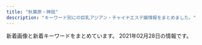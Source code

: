 ```yaml
---
title: "秋葉原・神田"
description: "キーワード別にの巨乳アジアン・チャイナエステ嬢情報をまとめました。"
---
```


新着画像と新着キーワードをまとめています。
2021年02月28日の情報です。

<DmmAffiliateIns />
<KeywordTable
  shops={
    [
    {
        "keywords": {
            "89": 4,
            "87": 8,
            "86": 4,
            "E": 2,
            "D": 18,
            "85": 6
        },
        "name": "\u30e9\u30d6\u30ac\u30fc\u30c7\u30f3",
        "img_links": [
            "http://www.lovegarden-s.info/photo/home/1071580955755.jpg",
            "http://www.lovegarden-s.info/img/link.png",
            "http://www.lovegarden-s.info/photo/home/7251576458086.jpg",
            "http://www.lovegarden-s.info/img/pic_info.png",
            "http://www.lovegarden-s.info/photo/201504/1430403080602083079.jpg",
            "http://www.lovegarden-s.info/img/top.png",
            "http://www.lovegarden-s.info/photo/202002/15809557251246469135.jpg",
            "http://www.lovegarden-s.info/photo/home/4831576458331.jpg",
            "http://www.lovegarden-s.info/img/info.png",
            "http://www.lovegarden-s.info/photo/home/9871580969716.jpg",
            "http://www.lovegarden-s.info/photo/home/8951576457983.jpg",
            "http://www.lovegarden-s.info/img/return.png",
            "http://www.lovegarden-s.info/photo/201912/15762826581589257136.jpeg",
            "http://www.lovegarden-s.info/photo/201912/15762841361405259657.png",
            "http://www.lovegarden-s.info/photo/201912/15764583101976861511.jpg",
            "http://www.lovegarden-s.info/img/img1.png",
            "http://www.lovegarden-s.info/photo/201602/1455104915985663806.jpg",
            "http://www.lovegarden-s.info/img/img2.png",
            "http://www.lovegarden-s.info/photo/202009/15998962431272351164.jpeg",
            "http://www.lovegarden-s.info/img/staff.png",
            "http://www.lovegarden-s.info/photo/202002/1580969705245014003.jpeg",
            "http://www.lovegarden-s.info/photo/home/9601430403087.jpg",
            "http://www.lovegarden-s.info/photo/home/4781579678186.jpg",
            "http://www.lovegarden-s.info/photo/201811/15420361921270089007.jpg",
            "http://www.lovegarden-s.info/photo/home/8901454735680.jpg",
            "http://www.lovegarden-s.info/img/re2.png",
            "http://www.lovegarden-s.info/photo/home/4231542036212.jpg",
            "http://www.lovegarden-s.info/photo/202001/15796781601253232552.jpg",
            "http://www.lovegarden-s.info/photo/201602/14547356612012610027.jpg",
            "http://www.lovegarden-s.info/photo/home/8341599896251.jpg",
            "http://www.lovegarden-s.info/photo/home/8651455104921.jpg"
        ],
        "url": "http://www.lovegarden-s.info/",
        "station": "JR\u79cb\u8449\u539f\u99c5\u662d\u548c\u901a\u308a\u53e3"
    },
    {
        "name": "\u697d\u5712",
        "img_links": [
            "http://rakuen.weblog.tc/s1.png",
            "http://rakuen.weblog.tc/sys1.jpg",
            "http://rakuen.weblog.tc/2/uploadimg/1607661251.jpg",
            "http://rakuen.weblog.tc/news.jpg",
            "http://rakuen.weblog.tc/2/uploadimg/1587527299.jpg",
            "http://rakuen.weblog.tc/staff_t.jpg",
            "http://rakuen.weblog.tc/2/uploadimg/1610606335.jpg",
            "http://rakuen.weblog.tc/2/uploadimg/1587527512.jpg",
            "http://rakuen.weblog.tc/int1.png",
            "http://rakuen.weblog.tc/2/uploadimg/1597806778.jpg",
            "http://rakuen.weblog.tc/2/uploadimg/1604372331.jpg",
            "http://rakuen.weblog.tc/head.jpg",
            "http://rakuen.weblog.tc/2/uploadimg/1591787978.jpg",
            "http://rakuen.weblog.tc/sys2.jpg",
            "http://rakuen.weblog.tc/2/uploadimg/1608816747.jpg",
            "http://rakuen.weblog.tc/2/uploadimg/1610606104.jpg"
        ],
        "station": "JR\u79cb\u8449\u539f\u99c5\u662d\u548c\u901a\u308a\u53e3",
        "keywords": {
            "90": 1,
            "87": 1,
            "E": 3,
            "D": 3,
            "85": 2,
            "86": 3
        },
        "url": "http://rakuen.weblog.tc/"
    },
    {
        "station": "JR\u6d45\u8349\u6a4b\u99c5\u6771\u53e3",
        "keywords": {
            "84": 1
        },
        "img_links": [
            "http://www.asakusabashi-est.xyz/images/index-aridel_02.jpg",
            "http://www.asakusabashi-est.xyz/images/staff/2/moro/moro.jpg",
            "http://www.asakusabashi-est.xyz/images/index-aridel_18.jpg",
            "http://www.asakusabashi-est.xyz/images/sys/lanmu-zi-s7.png",
            "http://www.asakusabashi-est.xyz/images/idnex-down/index-down-if_07.jpg",
            "http://www.asakusabashi-est.xyz/images/index-aridel_10.jpg",
            "http://www.asakusabashi-est.xyz/images/top/t3.jpg",
            "http://www.asakusabashi-est.xyz/images/idnex-down/index-down-if_05.jpg",
            "http://www.asakusabashi-est.xyz/images/nav/lanmu-t-st.jpg",
            "http://www.asakusabashi-est.xyz/images/shop/zi.png",
            "http://www.asakusabashi-est.xyz/images/staff/4/3.jpg",
            "http://www.asakusabashi-est.xyz/images/nav/lanmu-t-job.jpg",
            "http://www.asakusabashi-est.xyz/images/index-aridel_07.jpg",
            "http://www.asakusabashi-est.xyz/images/shop/zi4.png",
            "http://www.asakusabashi-est.xyz/images/nav/lanmu-t-sys.jpg",
            "http://www.asakusabashi-est.xyz/images/index-aridel_20.jpg",
            "http://www.asakusabashi-est.xyz/images/staff/6.jpg",
            "http://www.asakusabashi-est.xyz/images/top/t3.png",
            "http://www.asakusabashi-est.xyz/images/idnex-down/index-down-if_12.jpg",
            "http://www.asakusabashi-est.xyz/images/shop/zi3.png",
            "http://www.asakusabashi-est.xyz/images/top/t2.jpg",
            "http://www.asakusabashi-est.xyz/images/staff/4/2.jpg",
            "http://www.asakusabashi-est.xyz/images/staff/4/4.jpg",
            "http://www.asakusabashi-est.xyz/images/idnex-down/index-down-if_03.jpg",
            "http://www.asakusabashi-est.xyz/images/index-aridel_24.jpg",
            "http://www.asakusabashi-est.xyz/images/staff/akira.jpg",
            "http://www.asakusabashi-est.xyz/images/shop/zi2.png"
        ],
        "url": "http://www.asakusabashi-est.xyz/",
        "name": "Oualia\u30fb\u30af\u30aa\u30ea\u30a2"
    },
    {
        "keywords": {
            "86": 11
        },
        "name": "\u7652\u3057\u306e\u68ee",
        "img_links": [
            "http://massage-esthe.xyz/img/sta3.jpg",
            "http://massage-esthe.xyz/img/r4.jpg",
            "http://massage-esthe.xyz/img/sta1.jpg",
            "http://massage-esthe.xyz/img/st2.jpg",
            "http://massage-esthe.xyz/img/fla.jpg",
            "http://massage-esthe.xyz/img/r2.jpg",
            "http://massage-esthe.xyz/img/r1.jpg",
            "http://massage-esthe.xyz/img/st3.jpg",
            "http://massage-esthe.xyz/img/eve.jpg",
            "http://massage-esthe.xyz/img/top.jpg",
            "http://massage-esthe.xyz/img/st1.jpg",
            "http://massage-esthe.xyz/img/sta4.jpg",
            "http://massage-esthe.xyz/img/st5.jpg",
            "http://massage-esthe.xyz/img/sta5.jpg",
            "http://massage-esthe.xyz/img/nosta.jpg",
            "http://massage-esthe.xyz/img/sta2.jpg",
            "http://massage-esthe.xyz/img/st4.jpg",
            "http://massage-esthe.xyz/img/no.png"
        ],
        "station": "JR\u795e\u7530\u99c5\u897f\u53e3",
        "url": "http://massage-esthe.xyz/"
    },
    {
        "url": "http://refresh-salon.tokyo/",
        "station": "JR\u795e\u7530\u99c5\u897f\u53e3",
        "name": "\u3082\u307f\u697d",
        "keywords": {
            "D": 20,
            "G": 2,
            "E": 2,
            "C": 35
        },
        "img_links": [
            "http://refresh-salon.tokyo/images/st/st_momo.jpg",
            "http://refresh-salon.tokyo/images/st/st_junko.jpg",
            "http://refresh-salon.tokyo/images/st/st_risa.jpg",
            "http://refresh-salon.tokyo/images/st/st_mei.jpg",
            "http://refresh-salon.tokyo/images/st/st_miko.jpg",
            "http://refresh-salon.tokyo/images/st/st_rin.jpg",
            "http://refresh-salon.tokyo/images/st/st_mariko.jpg",
            "http://refresh-salon.tokyo/images/st/st_nana.jpg",
            "http://refresh-salon.tokyo/images/st/st_aiko.jpg",
            "http://refresh-salon.tokyo/images/st/st_anna.jpg",
            "http://refresh-salon.tokyo/images/st/st_saya.jpg",
            "http://refresh-salon.tokyo/images/st/st_koko.jpg",
            "http://refresh-salon.tokyo/images/img/wanted.jpg",
            "http://refresh-salon.tokyo/images/topimage/main2.jpg"
        ]
    },
    {
        "name": "\u30cf\u30d4\u30cd\u30b9",
        "station": "JR\u795e\u7530\u99c5\u5317\u53e3",
        "img_links": [
            "http://loman.ies.fun/photos/sites/33/2020/03/2020032611581578.jpg",
            "http://loman.ies.fun/photos/sites/33/2020/03/202003261138067.jpg",
            "http://loman.ies.fun/photos/sites/33/2020/08/2020081913260795.jpg",
            "http://loman.ies.fun/images/top.png",
            "http://loman.ies.fun/photos/sites/33/2020/03/2020032611565587.jpg",
            "http://loman.ies.fun/images/mobile.jpg",
            "http://loman.ies.fun/photos/sites/33/2020/03/2020032611562755.jpg",
            "http://loman.ies.fun/images/s_staff.png",
            "http://loman.ies.fun/photos/sites/33/2020/03/2020032611153250.jpg",
            "http://loman.ies.fun/photos/sites/33/2020/03/2020032612000446.jpg",
            "http://loman.ies.fun/photos/sites/33/2020/03/2020032611565659.jpg",
            "http://loman.ies.fun/photos/sites/33/2020/03/2020032611553428.jpg",
            "http://loman.ies.fun/photos/sites/33/2020/03/202003261200240.jpg",
            "http://loman.ies.fun/images/room2.jpg",
            "http://loman.ies.fun/photos/sites/33/2020/03/2020032611555543.jpg",
            "http://loman.ies.fun/images/girl-z2.jpg",
            "http://loman.ies.fun/photos/sites/33/2020/03/202003261151446.jpg",
            "http://loman.ies.fun/photos/sites/33/2020/03/2020032611445885.jpg",
            "http://loman.ies.fun/photos/sites/33/2020/03/2020032611445837.jpg",
            "http://loman.ies.fun/images/girl-z1.jpg",
            "http://loman.ies.fun/photos/sites/33/2020/03/2020032611522152.jpg",
            "http://loman.ies.fun/photos/sites/33/2020/03/202003261158439.jpg",
            "http://loman.ies.fun/photos/sites/33/2020/03/2020032611511046.jpg",
            "http://loman.ies.fun/images/room3.jpg",
            "http://loman.ies.fun/photos/sites/33/2020/03/2020032611443518.jpg",
            "http://loman.ies.fun/images/s_news.png",
            "http://loman.ies.fun/photos/sites/33/2020/03/2020032611584396.jpg",
            "http://loman.ies.fun/images/s_pick.png",
            "http://loman.ies.fun/photos/sites/33/2020/03/2020032611565613.jpg",
            "http://loman.ies.fun/photos/sites/33/2020/03/2020032611581687.jpg",
            "http://loman.ies.fun/images/room1.jpg",
            "http://loman.ies.fun/images/room4.jpg"
        ],
        "keywords": {
            "88": 1,
            "C": 33,
            "86": 8,
            "D": 11,
            "89": 1,
            "85": 5,
            "87": 4,
            "83": 2,
            "E": 4
        },
        "url": "http://loman.ies.fun/"
    },
    {
        "url": "http://xn--vckg5a9gugx77p8s4b.biz/",
        "keywords": {
            "D": 2,
            "E": 3,
            "86": 5
        },
        "name": "\u82b1\u6c34\u6728",
        "img_links": [
            "http://xn--vckg5a9gugx77p8s4b.biz/images/ret1.jpg",
            "http://xn--vckg5a9gugx77p8s4b.biz/images/fla.jpg",
            "http://xn--vckg5a9gugx77p8s4b.biz/images/m10.jpg",
            "http://xn--vckg5a9gugx77p8s4b.biz/images/ret.jpg",
            "http://xn--vckg5a9gugx77p8s4b.biz/images/t2.jpg",
            "http://xn--vckg5a9gugx77p8s4b.biz/images/no.png",
            "http://xn--vckg5a9gugx77p8s4b.biz/images/lab.jpg",
            "http://xn--vckg5a9gugx77p8s4b.biz/images/cg05.jpg",
            "http://xn--vckg5a9gugx77p8s4b.biz/images/cg051.jpg",
            "http://xn--vckg5a9gugx77p8s4b.biz/images/t5.jpg",
            "http://xn--vckg5a9gugx77p8s4b.biz/images/rot.jpg",
            "http://xn--vckg5a9gugx77p8s4b.biz/images/cg03.jpg",
            "http://xn--vckg5a9gugx77p8s4b.biz/images/cg01.jpg",
            "http://xn--vckg5a9gugx77p8s4b.biz/images/act.jpg",
            "http://xn--vckg5a9gugx77p8s4b.biz/images/ltb.jpg",
            "http://xn--vckg5a9gugx77p8s4b.biz/images/m60.jpg",
            "http://xn--vckg5a9gugx77p8s4b.biz/images/cg02.jpg",
            "http://xn--vckg5a9gugx77p8s4b.biz/images/m30.jpg",
            "http://xn--vckg5a9gugx77p8s4b.biz/images/t3.jpg",
            "http://xn--vckg5a9gugx77p8s4b.biz/images/t4.jpg",
            "http://xn--vckg5a9gugx77p8s4b.biz/images/m20.jpg",
            "http://xn--vckg5a9gugx77p8s4b.biz/images/m50.jpg",
            "http://xn--vckg5a9gugx77p8s4b.biz/images/line.png",
            "http://xn--vckg5a9gugx77p8s4b.biz/images/m40.jpg",
            "http://xn--vckg5a9gugx77p8s4b.biz/images/t1.jpg",
            "http://xn--vckg5a9gugx77p8s4b.biz/images/top.jpg",
            "http://xn--vckg5a9gugx77p8s4b.biz/images/cg06.jpg"
        ],
        "station": "JR\u79cb\u8449\u539f\u99c5\u662d\u548c\u901a\u308a\u53e3"
    },
    {
        "name": "\u5922",
        "station": "\u6d45\u8349\u6a4b\u99c5",
        "url": "http://yume-massage.info/",
        "img_links": [
            "http://yume-massage.info/img/sta4.jpg",
            "http://yume-massage.info/img/st3.jpg",
            "http://yume-massage.info/img/s7.jpg",
            "http://yume-massage.info/img/st06.jpg",
            "http://yume-massage.info/img/sta10.jpg",
            "http://yume-massage.info/img/st8.jpg",
            "http://yume-massage.info/sp/img/s6.jpg",
            "http://yume-massage.info/img/r9.jpg",
            "http://yume-massage.info/img/head2.jpg",
            "http://yume-massage.info/sp/img/info.jpg",
            "http://yume-massage.info/sp/img/p-6.jpg",
            "http://yume-massage.info/sp/img/kan.jpg",
            "http://yume-massage.info/img/st5.jpg",
            "http://yume-massage.info/sp/img/tit.jpg",
            "http://yume-massage.info/img/st4.jpg",
            "http://yume-massage.info/sp/img/t-a.jpg",
            "http://yume-massage.info/img/sta7.jpg",
            "http://yume-massage.info/img/kan.jpg",
            "http://yume-massage.info/sp/img/sys.jpg",
            "http://yume-massage.info/img/s6.jpg",
            "http://yume-massage.info/img/st1.jpg",
            "http://yume-massage.info/sp/img/p-9.jpg",
            "http://yume-massage.info/sp/img/p-10.jpg",
            "http://yume-massage.info/img/s10.jpg",
            "http://yume-massage.info/sp/img/s1.jpg",
            "http://yume-massage.info/img/sta9.jpg",
            "http://yume-massage.info/sp/img/pc.jpg",
            "http://yume-massage.info/img/s8.jpg",
            "http://yume-massage.info/img/st2.jpg",
            "http://yume-massage.info/img/s4.jpg",
            "http://yume-massage.info/sp/img/s7.jpg",
            "http://yume-massage.info/img/sta6.jpg",
            "http://yume-massage.info/sp/img/cam.jpg",
            "http://yume-massage.info/img/xmas.png",
            "http://yume-massage.info/sp/img/time.jpg",
            "http://yume-massage.info/img/botton.jpg",
            "http://yume-massage.info/sp/img/t-r.jpg",
            "http://yume-massage.info/img/sta8.jpg",
            "http://yume-massage.info/img/nos.jpg",
            "http://yume-massage.info/sp/img/botton.jpg",
            "http://yume-massage.info/img/sta1.jpg",
            "http://yume-massage.info/sp/img/add.jpg",
            "http://yume-massage.info/sp/img/pic.jpg",
            "http://yume-massage.info/img/st7.jpg",
            "http://yume-massage.info/img/st9.jpg",
            "http://yume-massage.info/sp/img/t-s.jpg",
            "http://yume-massage.info/sp/img/s9.jpg",
            "http://yume-massage.info/sp/img/s4.jpg",
            "http://yume-massage.info/img/mo.png",
            "http://yume-massage.info/img/st10.jpg",
            "http://yume-massage.info/img/s1.jpg",
            "http://yume-massage.info/sp/img/s10.jpg",
            "http://yume-massage.info/sp/img/add2.jpg",
            "http://yume-massage.info/sp/img/s8.jpg",
            "http://yume-massage.info/sp/img/t-o.jpg",
            "http://yume-massage.info/sp/img/t-t.jpg",
            "http://yume-massage.info/img/s9.jpg",
            "http://yume-massage.info/img/head.jpg",
            "http://yume-massage.info/img/st6.jpg",
            "http://yume-massage.info/sp/img/tel.jpg"
        ],
        "keywords": {
            "85": 2,
            "E": 7,
            "87": 6,
            "C": 20,
            "D": 7,
            "88": 3,
            "86": 3,
            "84": 3
        }
    },
    {
        "keywords": {},
        "station": "JR\u79cb\u8449\u539f\u99c5\u662d\u548c\u901a\u308a\u53e3",
        "url": "http://ziya7788.info/",
        "name": "\u5409\u96c5",
        "img_links": [
            "http://ziya7788.info/images/top-munu-1_03.jpg",
            "http://ziya7788.info/images/top-1_03.jpg",
            "http://ziya7788.info/images/top-1_02.jpg",
            "http://ziya7788.info/images/top-1_07.jpg",
            "http://ziya7788.info/images/top-news.jpg",
            "http://ziya7788.info/images/top-munu-1_01.jpg",
            "http://ziya7788.info/images/top-munu-1_05.jpg",
            "http://ziya7788.info/images/i-1.jpg",
            "http://ziya7788.info/images/top-1_08.jpg",
            "http://ziya7788.info/images/top-1_06.jpg",
            "http://ziya7788.info/images/i-5.jpg",
            "http://ziya7788.info/images/top-img.jpg",
            "http://ziya7788.info/images/top-munu-1_04.jpg",
            "http://ziya7788.info/images/index_qr.jpg",
            "http://ziya7788.info/images/top-1_04.jpg",
            "http://ziya7788.info/images/top-munu-1_06.jpg",
            "http://ziya7788.info/images/top-1_09.jpg",
            "http://ziya7788.info/images/top-1_01.jpg",
            "http://ziya7788.info/images/top-1_05.jpg",
            "http://ziya7788.info/images/i-2.jpg",
            "http://ziya7788.info/images/staff-img.jpg",
            "http://ziya7788.info/images/i-6.jpg",
            "http://ziya7788.info/images/top-munu-1_02.jpg",
            "http://ziya7788.info/images/i-4.jpg",
            "http://ziya7788.info/images/i-3.jpg"
        ]
    },
    {
        "name": "\u5947\u7e01\uff5e\u304d\u3048\u3093\uff5e",
        "keywords": {
            "87": 3,
            "88": 1,
            "C": 4,
            "85": 2,
            "86": 1,
            "D": 5,
            "84": 2
        },
        "url": "http://www.kien-es.info/",
        "station": "JR\u79cb\u8449\u539f\u99c5\u96fb\u6c17\u8857\u53e3",
        "img_links": [
            "http://www.kien-es.info/images/sm.jpg",
            "http://www.kien-es.info/images/sys2.jpg",
            "http://www.kien-es.info/sp/images/head.jpg",
            "http://www.kien-es.info/sp/images/8.jpg",
            "http://www.kien-es.info/img/yuka.png",
            "http://www.kien-es.info/sp/images/9.jpg",
            "http://www.kien-es.info/sp/images/news.jpg",
            "http://www.kien-es.info/sp/staff/yuri.png",
            "http://www.kien-es.info/sp/images/5.jpg",
            "http://www.kien-es.info/sp/img/aki1.jpg",
            "http://www.kien-es.info/img/kaori.png",
            "http://www.kien-es.info/sp/img/yuri2.jpg",
            "http://www.kien-es.info/img/kara2.jpg",
            "http://www.kien-es.info/images/int1.jpg",
            "http://www.kien-es.info/img/kumi.png",
            "http://www.kien-es.info/img/kumi1.jpg",
            "http://www.kien-es.info/sp/img/yuri1.jpg",
            "http://www.kien-es.info/sp/images/sys3.jpg",
            "http://www.kien-es.info/sp/img/haruka1.jpg",
            "http://www.kien-es.info/sp/images/4.jpg",
            "http://www.kien-es.info/img/kara1.jpg",
            "http://www.kien-es.info/sp/staff/haruka.png",
            "http://www.kien-es.info/sp/images/rec.jpg",
            "http://www.kien-es.info/images/staff_t.jpg",
            "http://www.kien-es.info/sp/staff/kara.png",
            "http://www.kien-es.info/images/sys1.jpg",
            "http://www.kien-es.info/sp/images/sys1.jpg",
            "http://www.kien-es.info/sp/images/7.jpg",
            "http://www.kien-es.info/sp/img/yumi1.jpg",
            "http://www.kien-es.info/sp/images/ac3.png",
            "http://www.kien-es.info/img/yuki2.jpg",
            "http://www.kien-es.info/sp/staff/yumi.png",
            "http://www.kien-es.info/images/info.jpg",
            "http://www.kien-es.info/sp/staff/kumi.png",
            "http://www.kien-es.info/img/haruka1.jpg",
            "http://www.kien-es.info/sp/staff/yuka.png",
            "http://www.kien-es.info/sp/images/sys4.png",
            "http://www.kien-es.info/sp/images/6.jpg",
            "http://www.kien-es.info/images/head.jpg",
            "http://www.kien-es.info/sp/images/2.jpg",
            "http://www.kien-es.info/images/12.jpg",
            "http://www.kien-es.info/sp/images/3.jpg",
            "http://www.kien-es.info/images/int2.jpg",
            "http://www.kien-es.info/sp/images/sys2.jpg",
            "http://www.kien-es.info/img/kumi2.jpg",
            "http://www.kien-es.info/img/emi.png",
            "http://www.kien-es.info/images/2.jpg",
            "http://www.kien-es.info/images/1.jpg",
            "http://www.kien-es.info/images/mobile.jpg",
            "http://www.kien-es.info/images/10.jpg",
            "http://www.kien-es.info/sp/images/newsb.png",
            "http://www.kien-es.info/sp/img/aki2.jpg",
            "http://www.kien-es.info/sp/menu/staff.jpg",
            "http://www.kien-es.info/sp/images/interior_t.jpg",
            "http://www.kien-es.info/sp/images/footer.png",
            "http://www.kien-es.info/images/9.jpg",
            "http://www.kien-es.info/img/yuki.png",
            "http://www.kien-es.info/sp/img/emi2.jpg",
            "http://www.kien-es.info/sp/menu/top.jpg",
            "http://www.kien-es.info/img/aki.png",
            "http://www.kien-es.info/images/14.jpg",
            "http://www.kien-es.info/sp/img/emi1.jpg",
            "http://www.kien-es.info/images/rem.png",
            "http://www.kien-es.info/sp/img/kumi1.jpg",
            "http://www.kien-es.info/sp/img/kara2.jpg",
            "http://www.kien-es.info/img/yuki1.jpg",
            "http://www.kien-es.info/sp/images/int1.jpg",
            "http://www.kien-es.info/images/11.jpg",
            "http://www.kien-es.info/sp/images/staff_t.jpg",
            "http://www.kien-es.info/sp/img/yuki1.jpg",
            "http://www.kien-es.info/img/haruka.png",
            "http://www.kien-es.info/sp/img/kara1.jpg",
            "http://www.kien-es.info/sp/images/info.png",
            "http://www.kien-es.info/img/aki2.jpg",
            "http://www.kien-es.info/img/yuri2.jpg",
            "http://www.kien-es.info/sp/staff/aki.png",
            "http://www.kien-es.info/sp/images/int2.png",
            "http://www.kien-es.info/sp/img/yuki2.jpg",
            "http://www.kien-es.info/sp/images/ac1.jpg",
            "http://www.kien-es.info/img/yuka2.jpg",
            "http://www.kien-es.info/img/kara.png",
            "http://www.kien-es.info/sp/staff/emi.png",
            "http://www.kien-es.info/sp/images/1.jpg",
            "http://www.kien-es.info/sp/staff/yuki.png",
            "http://www.kien-es.info/sp/img/yuka2.jpg",
            "http://www.kien-es.info/sp/img/yuka1.jpg",
            "http://www.kien-es.info/sp/img/kumi2.jpg",
            "http://www.kien-es.info/img/yuka1.jpg",
            "http://www.kien-es.info/img/yuri.png",
            "http://www.kien-es.info/img/yuri1.jpg",
            "http://www.kien-es.info/images/interior_t.jpg",
            "http://www.kien-es.info/sp/images/info_t.jpg",
            "http://www.kien-es.info/images/3.jpg",
            "http://www.kien-es.info/images/news.jpg",
            "http://www.kien-es.info/sp/images/ac2.png",
            "http://www.kien-es.info/images/4.jpg",
            "http://www.kien-es.info/img/emi1.jpg",
            "http://www.kien-es.info/img/kaori1.jpg",
            "http://www.kien-es.info/img/aki1.jpg",
            "http://www.kien-es.info/sp/images/tel.jpg"
        ]
    },
    {
        "url": "http://kenkoubo.link",
        "name": "\u5065\u5eb7\u574a",
        "keywords": {
            "88": 4,
            "85": 2,
            "90": 2,
            "C": 6,
            "89": 4,
            "D": 6
        },
        "station": "JR\u795e\u7530\u99c5\u5317\u53e3",
        "img_links": [
            "http://kenkoubo.link/wp-content/themes/template-salon2/images/slider1.jpg",
            "http://kenkoubo.link/wp-content/themes/template-salon2/images/camp-bnr.png",
            "http://es-tsudanuma.com/wp-content/uploads/2016/10/massage-de_88_31.jpg",
            "https://www.mens-anavi.com/img/mens-esthe1.png",
            "http://kenkoubo.link/wp-content/themes/template-salon2/images/telm.png",
            "http://kenkoubo.link/wp-content/uploads/2019/05/rin_image_1_syusei-900x1600.jpeg",
            "http://kenkoubo.link/wp-content/uploads/2017/03/05a.jpg",
            "http://kenkoubo.link/wp-content/uploads/2017/03/03-1.jpg",
            "http://kenkoubo.link/wp-content/uploads/2019/05/ai_image_1_syusei-250x375.jpeg",
            "http://kenkoubo.link/wp-content/themes/template-salon2/images/camp-bnr2.png",
            "http://kenkoubo.link/wp-content/themes/template-salon2/images/info2.png",
            "http://kenkoubo.link/wp-content/themes/template-salon2/images/camp-bnr4.png",
            "http://kenkoubo.link/wp-content/uploads/2020/11/yuko_image_syusei-1-250x375.jpg",
            "http://kenkoubo.link/wp-content/themes/template-salon2/images/05.jpg",
            "http://kenkoubo.link/wp-content/uploads/2017/03/07-1.jpg",
            "http://kenkoubo.link/wp-content/uploads/2017/03/08a.jpg",
            "http://kenkoubo.link/wp-content/uploads/2017/03/03-1-250x375.jpg",
            "http://kenkoubo.link/wp-content/uploads/2017/03/08.jpg",
            "http://kenkoubo.link/wp-content/themes/template-salon2/images/info.png",
            "http://kenkoubo.link/wp-content/uploads/2019/05/ai_image_1_syusei-900x1600.jpeg",
            "http://kenkoubo.link/wp-content/uploads/2017/03/08-250x375.jpg",
            "http://kenkoubo.link/wp-content/uploads/2017/03/05.jpg",
            "http://kenkoubo.link/wp-content/uploads/2019/05/rin_image_1_syusei-250x375.jpeg",
            "http://kenkoubo.link/wp-content/uploads/2017/03/05-1.jpg",
            "http://kenkoubo.link/wp-content/themes/template-salon2/images/08.jpg",
            "http://kenkoubo.link/wp-content/themes/template-salon2/images/news-ttl.png",
            "http://kenkoubo.link/wp-content/themes/template-salon2/images/camp-bnr3.png",
            "http://kenkoubo.link/wp-content/uploads/2017/03/05-1-250x375.jpg",
            "http://kenkoubo.link/wp-content/uploads/2017/03/09.jpg",
            "http://kenkoubo.link/wp-content/themes/template-salon2/images/pickup-ttl.png",
            "http://kenkoubo.link/wp-content/uploads/2017/03/08-2.jpg",
            "http://kenkoubo.link/wp-content/uploads/2020/11/yuko_image_syusei-1.jpg",
            "http://kenkoubo.link/wp-content/themes/template-salon2/images/03.jpg",
            "http://kenkoubo.link/wp-content/themes/template-salon2/images/pickup-frame.png"
        ]
    },
    {
        "station": "JR\u795e\u7530\u99c5\u5317\u53e3",
        "keywords": {
            "E": 44,
            "D": 154,
            "F": 22,
            "G": 22,
            "C": 22
        },
        "url": "http://yudokoro.xyz/",
        "img_links": [
            "http://yudokoro.xyz/images/header_main_visual2.jpg",
            "http://yudokoro.xyz/images/header_main_visual1.jpg",
            "http://yudokoro.xyz/images/news_image.jpg",
            "http://yudokoro.xyz/images/header_main_visual3.jpg",
            "http://yudokoro.xyz/images/st/st_miro.jpg",
            "http://yudokoro.xyz/images/st/st_yuyu.jpg",
            "http://yudokoro.xyz/images/st/st_ao.jpg",
            "http://yudokoro.xyz/images/st/st_rara.jpg",
            "http://yudokoro.xyz/images/st/st_ai.jpg",
            "http://yudokoro.xyz/images/st/st_momoka.jpg",
            "http://yudokoro.xyz/images/concept.jpg",
            "http://yudokoro.xyz/images/st/st_yumi.jpg",
            "http://yudokoro.xyz/images/st/st_yaya.jpg",
            "http://yudokoro.xyz/images/st/st_koko.jpg",
            "http://yudokoro.xyz/images/st/st_rena.jpg",
            "http://yudokoro.xyz/images/st/st_maya.jpg",
            "http://yudokoro.xyz/images/header_img.png",
            "http://yudokoro.xyz/images/campaign.jpg",
            "http://yudokoro.xyz/images/st/st_miho.jpg"
        ],
        "name": "\u7652\u51e6\uff5e\u3086\u3069\u3053\u308d"
    },
    {
        "keywords": {
            "89": 1,
            "86": 1,
            "84": 2,
            "87": 6,
            "88": 2,
            "C": 9,
            "85": 7
        },
        "url": "http://genki-morix2.asia/",
        "station": "JR\u795e\u7530\u99c5\u6771\u53e3",
        "img_links": [
            "http://genki-morix2.asia/img/st55.jpg",
            "http://genki-morix2.asia/img/st019.jpg",
            "http://genki-morix2.asia/img/st53.jpg",
            "http://genki-morix2.asia/img/botton.png",
            "http://genki-morix2.asia/img/st56.jpg",
            "http://genki-morix2.asia/img/sta55.jpg",
            "http://genki-morix2.asia/img/st16.jpg",
            "http://genki-morix2.asia/img/Q.png",
            "http://genki-morix2.asia/img/st47.jpg",
            "http://genki-morix2.asia/img/sta57.jpg",
            "http://genki-morix2.asia/img/st52.jpg",
            "http://genki-morix2.asia/img/st24.jpg",
            "http://genki-morix2.asia/img/no-photo-newface.jpg",
            "http://genki-morix2.asia/img/st57.jpg",
            "http://genki-morix2.asia/img/st54.jpg",
            "http://genki-morix2.asia/img/a.png",
            "http://genki-morix2.asia/img/st053.jpg",
            "http://genki-morix2.asia/img/sta56.jpg",
            "http://genki-morix2.asia/img/st19.jpg",
            "http://genki-morix2.asia/img/st30.jpg",
            "http://genki-morix2.asia/img/st38.jpg",
            "http://genki-morix2.asia/img/i.png",
            "http://genki-morix2.asia/img/st17.jpg"
        ],
        "name": "\u5143\u6c17\u30e2\u30ea\u30e2\u30ea"
    },
    {
        "url": "http://nene-kanda.net/index.html",
        "keywords": {
            "F": 4,
            "C": 29,
            "D": 10,
            "E": 3
        },
        "img_links": [
            "http://nene-kanda.net/images/st/st_saki.jpg",
            "http://nene-kanda.net/images/share/sptel.png",
            "http://nene-kanda.net/images/topimage/subimage.jpg",
            "http://nene-kanda.net/images/1.jpg",
            "http://nene-kanda.net/images/topimage/topimage.jpg",
            "http://nene-kanda.net/images/2.jpg",
            "http://nene-kanda.net/images/4.jpg",
            "http://nene-kanda.net/images/3.jpg",
            "http://nene-kanda.net/images/st/st_mie.jpg",
            "http://nene-kanda.net/images/st/st_miki.jpg",
            "http://nene-kanda.net/images/share/tel.png",
            "http://nene-kanda.net/images/st/st_ruru.jpg",
            "http://nene-kanda.net/images/st/st_mao.jpg",
            "http://nene-kanda.net/images/st/st_mimi.jpg",
            "http://nene-kanda.net/images/st/st_hitomi.jpg",
            "http://nene-kanda.net/images/share/pagetop.png"
        ],
        "station": "JR\u795e\u7530\u99c5\u5317\u53e3",
        "name": "NeNe\uff5e\u30cd\u30cd\uff5e"
    },
    {
        "name": "\u5143\u6c17\u5802\uff5e\u3052\u3093\u304d\u3069\u3046\uff5e",
        "station": "JR\u795e\u7530\u99c5\u897f\u53e3",
        "img_links": [
            "http://genkidou.work/sp/img/botton.jpg",
            "http://genkidou.work/img/fla-3.jpg",
            "http://genkidou.work/sp/img/acc6.jpg",
            "http://genkidou.work/img/koko_468x60.png",
            "http://genkidou.work/sp/img/sys.jpg",
            "http://genkidou.work/img/sta20.jpg",
            "http://genkidou.work/sp/img/st11.jpg",
            "http://genkidou.work/img/st21.jpg",
            "http://genkidou.work/sp/img/st13.jpg",
            "http://genkidou.work/img/st6.jpg",
            "http://genkidou.work/img/fla-2.jpg",
            "http://genkidou.work/sp/img/t-r.jpg",
            "http://genkidou.work/img/s2.jpg",
            "http://genkidou.work/sp/img/acc2.jpg",
            "http://genkidou.work/sp/img/add.jpg",
            "http://genkidou.work/img/acc4.jpg",
            "http://genkidou.work/img/botton.jpg",
            "http://genkidou.work/img/st011.jpg",
            "http://genkidou.work/sp/img/t-t.jpg",
            "http://genkidou.work/img/st22.jpg",
            "http://genkidou.work/img/acc1.jpg",
            "http://genkidou.work/sp/img/t-s.jpg",
            "http://genkidou.work/sp/img/st2.jpg",
            "http://genkidou.work/img/acc6.jpg",
            "http://genkidou.work/img/sta16.jpg",
            "http://genkidou.work/img/st7.jpg",
            "http://genkidou.work/img/st9.jpg",
            "http://genkidou.work/img/st17.jpg",
            "http://genkidou.work/img/sta11.jpg",
            "http://genkidou.work/img/head.jpg",
            "http://genkidou.work/img/s1.jpg",
            "http://genkidou.work/img/s4.jpg",
            "http://genkidou.work/img/s3.jpg",
            "http://genkidou.work/img/st18.jpg",
            "http://genkidou.work/sp/img/acc1.jpg",
            "http://genkidou.work/sp/img/sch.jpg",
            "http://genkidou.work/img/st24.jpg",
            "http://genkidou.work/img/sta2.jpg",
            "http://genkidou.work/sp/img/info.jpg",
            "http://genkidou.work/img/st13.jpg",
            "http://genkidou.work/img/body2.jpg",
            "http://genkidou.work/img/st4.jpg",
            "http://genkidou.work/sp/img/cam.jpg",
            "http://genkidou.work/sp/img/t-o.jpg",
            "http://genkidou.work/sp/img/st10.jpg",
            "http://genkidou.work/img/st20.jpg",
            "http://genkidou.work/sp/img/st16.jpg",
            "http://genkidou.work/img/st0011.jpg",
            "http://genkidou.work/img/sta10.jpg",
            "http://genkidou.work/sp/img/acc5.jpg",
            "http://genkidou.work/img/st23.jpg",
            "http://genkidou.work/img/st12.jpg",
            "http://genkidou.work/img/mo.png",
            "http://genkidou.work/sp/img/st24.jpg",
            "http://genkidou.work/sp/img/st20.jpg",
            "http://genkidou.work/img/sta22.jpg",
            "http://genkidou.work/img/acc2.jpg",
            "http://genkidou.work/sp/img/st22.jpg",
            "http://genkidou.work/img/sta24.jpg",
            "http://genkidou.work/sp/img/time.jpg",
            "http://genkidou.work/sp/img/tit.jpg",
            "http://genkidou.work/sp/img/pic.jpg",
            "http://genkidou.work/sp/img/p24.jpg",
            "http://genkidou.work/img/sta23.jpg",
            "http://genkidou.work/img/acc5.jpg",
            "http://genkidou.work/sp/img/p20.jpg",
            "http://genkidou.work/img/s5.jpg",
            "http://genkidou.work/img/fla.jpg",
            "http://genkidou.work/img/fla-1.jpg",
            "http://genkidou.work/img/sta6.jpg",
            "http://genkidou.work/sp/img/st23.jpg",
            "http://genkidou.work/img/r9.jpg",
            "http://genkidou.work/sp/img/koko_234x60.png",
            "http://genkidou.work/img/st010.jpg",
            "http://genkidou.work/img/acc3.jpg",
            "http://genkidou.work/sp/img/t-a.jpg",
            "http://genkidou.work/sp/img/st18.jpg",
            "http://genkidou.work/sp/img/p23.jpg",
            "http://genkidou.work/sp/img/acc4.jpg",
            "http://genkidou.work/sp/img/tel.jpg",
            "http://genkidou.work/sp/img/st6.jpg",
            "http://genkidou.work/sp/img/acc3.jpg",
            "http://genkidou.work/sp/img/pc.jpg",
            "http://genkidou.work/img/st16.jpg",
            "http://genkidou.work/img/st2.jpg",
            "http://genkidou.work/img/st3.jpg"
        ],
        "url": "http://genkidou.work/",
        "keywords": {
            "D": 15,
            "H": 1,
            "89": 2,
            "F": 6,
            "87": 11,
            "91": 3,
            "88": 5,
            "85": 5,
            "C": 26,
            "E": 9,
            "86": 7
        }
    },
    {
        "img_links": [
            "http://esthe-aroma.pink/img/m20.jpg",
            "http://esthe-aroma.pink/img/top.jpg",
            "http://esthe-aroma.pink/img/fla.jpg",
            "http://esthe-aroma.pink/img/stan.png",
            "http://esthe-aroma.pink/img/m3.jpg",
            "http://esthe-aroma.pink/img/cg07.jpg",
            "http://esthe-aroma.pink/img/m60.jpg",
            "http://esthe-aroma.pink/img/cg011.jpg",
            "http://esthe-aroma.pink/img/m1.jpg",
            "http://esthe-aroma.pink/img/cg02.jpg",
            "http://esthe-aroma.pink/img/m10.jpg",
            "http://esthe-aroma.pink/img/cg06.jpg",
            "http://esthe-aroma.pink/img/cg05.jpg",
            "http://esthe-aroma.pink/img/m30.jpg",
            "http://esthe-aroma.pink/img/cg04.jpg",
            "http://esthe-aroma.pink/img/noo.png",
            "http://esthe-aroma.pink/img/cg01.jpg",
            "http://esthe-aroma.pink/img/cg03.jpg",
            "http://esthe-aroma.pink/img/no.png",
            "http://esthe-aroma.pink/img/m5.jpg",
            "http://esthe-aroma.pink/img/m2.jpg",
            "http://esthe-aroma.pink/img/cg021.jpg",
            "http://esthe-aroma.pink/img/m4.jpg",
            "http://esthe-aroma.pink/img/m6.jpg"
        ],
        "name": "\u604b\u306e\u65e5",
        "station": "JR\u795e\u7530\u99c5\u6771\u53e3",
        "url": "http://esthe-aroma.pink/",
        "keywords": {
            "C": 2,
            "87": 1,
            "85": 2,
            "D": 4,
            "E": 1,
            "86": 4
        }
    },
    {
        "img_links": [
            "http://k-cocoro.co/images/gg2.jpg",
            "http://k-cocoro.co/images/shishu_01.jpg",
            "http://k-cocoro.co/images/s2.jpg",
            "http://k-cocoro.co/images/noimage.jpg",
            "http://k-cocoro.co/images/girl_03.png",
            "http://k-cocoro.co/images/right_top.png",
            "http://k-cocoro.co/images/yui.jpg",
            "http://k-cocoro.co/images/momo.jpg",
            "http://k-cocoro.co/images/mail.png",
            "http://k-cocoro.co/images/pagetop.png",
            "http://k-cocoro.co/images/003.jpg",
            "http://k-cocoro.co/images/mya.jpg",
            "http://k-cocoro.co/images/tite-staff.png",
            "http://k-cocoro.co/images/right_bottom.png",
            "http://k-cocoro.co/images/002.jpg",
            "http://k-cocoro.co/images/tite-magazine.png",
            "http://k-cocoro.co/images/nei_01.png",
            "http://k-cocoro.co/images/gg1.jpg",
            "http://k-cocoro.co/images/shishu_02.jpg",
            "http://k-cocoro.co/images/004.jpg",
            "http://k-cocoro.co/images/ss.jpg",
            "http://k-cocoro.co/images/shishu_03.jpg",
            "http://k-cocoro.co/images/remo.jpg",
            "http://k-cocoro.co/images/news_top.jpg",
            "http://k-cocoro.co/images/girlx_top.png",
            "http://k-cocoro.co/images/001.jpg",
            "http://k-cocoro.co/images/grande.jpg",
            "http://k-cocoro.co/images/girl_01.png",
            "http://k-cocoro.co/images/nei_03.png",
            "http://k-cocoro.co/images/g3.jpg",
            "http://k-cocoro.co/images/yu.jpg",
            "http://k-cocoro.co/images/girl_top.png"
        ],
        "url": "http://k-cocoro.co/",
        "keywords": {
            "D": 4,
            "E": 4,
            "G": 1
        },
        "station": "JR\u795e\u7530\u99c5\u6771\u53e3",
        "name": "COCORO"
    },
    {
        "station": "JR\u795e\u7530\u99c5\u6771\u53e3",
        "name": "\u767e\u5408",
        "url": "http://yuri.es-relax.info/",
        "keywords": {
            "86": 14,
            "D": 12,
            "88": 2
        },
        "img_links": [
            "http://yuri.es-relax.info/gals/mimi1.jpg",
            "http://yuri.es-relax.info/images/bg_header.jpg",
            "http://yuri.es-relax.info/images/info5.jpg",
            "http://yuri.es-relax.info/gals/riri1.jpg",
            "http://yuri.es-relax.info/gals/yuki1.jpg",
            "http://yuri.es-relax.info/images/nana1.jpg",
            "http://yuri.es-relax.info/images/nao1.jpg",
            "http://yuri.es-relax.info/images/sayuri1.jpg",
            "http://yuri.es-relax.info/images/yuyu1.jpg",
            "http://yuri.es-relax.info/images/hana1.jpg",
            "http://yuri.es-relax.info/images/info3.png"
        ]
    },
    {
        "station": "JR\u79cb\u8449\u539f\u99c5\u662d\u548c\u901a\u308a\u53e3",
        "url": "http://sakuram.jpest.net/",
        "name": "\u685c\u6e80\u958b",
        "keywords": {
            "F": 1,
            "E": 2
        },
        "img_links": [
            "http://sakuramadmin.jpest.net/uploads//2020112509102616.jpg",
            "http://sakuram.jpest.net/images/sp_tit_massage.jpg",
            "http://sakuram.jpest.net/images/sp_tit_staff.jpg",
            "http://sakuram.jpest.net/images/c1.jpg",
            "http://sakuram.jpest.net/images/sp_tit_pro.jpg",
            "http://sakuram.jpest.net/images/tit_new.jpg",
            "http://sakuramadmin.jpest.net/uploads//202011250904311.jpg",
            "http://sakuram.jpest.net/images/c3.jpg",
            "http://sakuram.jpest.net/images/tit_sch.jpg",
            "http://sakuram.jpest.net/images/sp_tit_new.jpg",
            "http://sakuram.jpest.net/images/sp_tit_pick.jpg",
            "http://sakuram.jpest.net/images/c6.jpg",
            "http://sakuram.jpest.net/images/c2.jpg",
            "http://sakuramadmin.jpest.net/uploads//2020112509121473.jpg",
            "http://sakuram.jpest.net/images/tit_staff.jpg",
            "http://sakuram.jpest.net/images/c8.jpg",
            "http://sakuram.jpest.net/images/top.jpg",
            "http://sakuramadmin.jpest.net/uploads//2020112509063652.jpg",
            "http://sakuram.jpest.net/images/c4.jpg",
            "http://sakuramadmin.jpest.net/uploads//2020112509073633.jpg",
            "http://sakuram.jpest.net/images/tit_pro.jpg",
            "http://sakuramadmin.jpest.net/uploads//2020112509053688.jpg",
            "http://sakuram.jpest.net/images/tit_massage.jpg",
            "http://sakuram.jpest.net/images/c9.jpg",
            "http://sakuram.jpest.net/images/c5.jpg",
            "http://sakuram.jpest.net/images/c7.jpg",
            "http://sakuram.jpest.net/images/tel.png"
        ]
    },
    {
        "keywords": {
            "87": 8,
            "85": 2,
            "86": 10,
            "D": 12,
            "C": 26,
            "E": 8
        },
        "url": "http://chou-massage.work/",
        "img_links": [
            "http://chou-massage.work/img/st1.jpg",
            "http://chou-massage.work/sp/img/sta1.jpg",
            "http://chou-massage.work/sp/img/sta7.jpg",
            "http://chou-massage.work/img/st3.jpg",
            "http://chou-massage.work/sp/img/mo.png",
            "http://chou-massage.work/img/fla-2.jpg",
            "http://chou-massage.work/sp/img/st1.jpg",
            "http://chou-massage.work/img/mo.png",
            "http://chou-massage.work/img/sta3.jpg",
            "http://chou-massage.work/img/st2.jpg",
            "http://chou-massage.work/img/fla-3.jpg",
            "http://chou-massage.work/sp/img/sta3.jpg",
            "http://chou-massage.work/img/sta4.jpg",
            "http://chou-massage.work/img/fla-1.jpg",
            "http://chou-massage.work/sp/img/fla-3.jpg",
            "http://chou-massage.work/sp/img/st8.jpg",
            "http://chou-massage.work/sp/img/fla-1.jpg",
            "http://chou-massage.work/img/sta1.jpg",
            "http://chou-massage.work/img/sta8.jpg",
            "http://chou-massage.work/img/st7.jpg",
            "http://chou-massage.work/sp/img/sta8.jpg",
            "http://chou-massage.work/sp/img/st7.jpg",
            "http://chou-massage.work/sp/img/st2.jpg",
            "http://chou-massage.work/img/botton.jpg",
            "http://chou-massage.work/img/st4.jpg",
            "http://chou-massage.work/sp/img/fla-2.jpg",
            "http://chou-massage.work/img/st8.jpg",
            "http://chou-massage.work/sp/img/botton.jpg",
            "http://chou-massage.work/sp/img/acc.jpg",
            "http://chou-massage.work/sp/img/sta2.jpg",
            "http://chou-massage.work/img/sta7.jpg",
            "http://chou-massage.work/img/acc.jpg",
            "http://chou-massage.work/sp/img/st3.jpg",
            "http://chou-massage.work/img/sta2.jpg",
            "http://chou-massage.work/sp/img/sta4.jpg",
            "http://chou-massage.work/sp/img/st4.jpg"
        ],
        "name": "\u8776",
        "station": "JR\u795e\u7530\u99c5\u897f\u53e3"
    },
    {
        "station": "JR\u79cb\u8449\u539f\u99c5\u662d\u548c\u901a\u308a\u53e3",
        "img_links": [
            "http://jasmine-massage.info/img/s197.jpg",
            "http://jasmine-massage.info/img/mo.png",
            "http://jasmine-massage.info/img/sta197.jpg",
            "http://jasmine-massage.info/img/st0197.jpg",
            "http://jasmine-massage.info/img/s199.jpg",
            "http://jasmine-massage.info/img/st197.jpg",
            "http://jasmine-massage.info/img/nos.jpg",
            "http://jasmine-massage.info/i/img/r1.jpg",
            "http://jasmine-massage.info/i/img/sta199.jpg",
            "http://jasmine-massage.info/img/s196.jpg",
            "http://jasmine-massage.info/img/st198.jpg",
            "http://jasmine-massage.info/img/st196.jpg",
            "http://jasmine-massage.info/img/s198.jpg",
            "http://jasmine-massage.info/img/botton.jpg",
            "http://jasmine-massage.info/img/sta198.jpg",
            "http://jasmine-massage.info/img/st0199.jpg",
            "http://jasmine-massage.info/img/st0198.jpg",
            "http://jasmine-massage.info/i/img/st196.jpg",
            "http://jasmine-massage.info/i/img/sta197.jpg",
            "http://jasmine-massage.info/img/st199.jpg",
            "http://jasmine-massage.info/img/head.jpg",
            "http://jasmine-massage.info/i/img/sta196.jpg",
            "http://jasmine-massage.info/i/img/r2.jpg",
            "http://jasmine-massage.info/img/sta196.jpg",
            "http://jasmine-massage.info/i/img/r3.jpg",
            "http://jasmine-massage.info/img/sta199.jpg",
            "http://jasmine-massage.info/i/img/r4.jpg",
            "http://jasmine-massage.info/i/img/sta198.jpg",
            "http://jasmine-massage.info/img/st0196.jpg",
            "http://jasmine-massage.info/img/sj.jpg"
        ],
        "name": "\u96a0\u308c\u5bb6",
        "url": "http://jasmine-massage.info/",
        "keywords": {
            "87": 4,
            "D": 5,
            "C": 14,
            "85": 3,
            "86": 1
        }
    },
    {
        "url": "http://gakuen.jpest.net/",
        "img_links": [
            "http://gakuenadmin.jpest.net/uploads/2021/02/2021021709042073.jpeg",
            "http://gakuenadmin.jpest.net/uploads/2021/01/2021013104094765.jpg",
            "http://gakuenadmin.jpest.net/uploads/2021/02/2021021404543751.jpg",
            "http://gakuenadmin.jpest.net/uploads/2021/02/2021021404551428.jpg",
            "http://gakuenadmin.jpest.net/uploads/2020/11/2020111707403491.jpg",
            "http://gakuenadmin.jpest.net/uploads/2020/11/2020112607090815.jpeg",
            "http://gakuen.jpest.net/images/c3.jpg",
            "http://gakuen.jpest.net/images/tel.png",
            "http://gakuen.jpest.net/images/c2.jpg",
            "http://gakuen.jpest.net/images/c7.jpg",
            "http://gakuenadmin.jpest.net/uploads/2020/11/2020111905172382.jpeg",
            "http://gakuenadmin.jpest.net/uploads/2020/11/2020112607092280.jpeg",
            "http://gakuenadmin.jpest.net/uploads/2020/11/2020111905143846.jpeg",
            "http://gakuenadmin.jpest.net/uploads/2021/01/2021013104085726.jpg",
            "http://gakuenadmin.jpest.net/uploads/2021/02/2021021404545183.jpg",
            "http://gakuenadmin.jpest.net/uploads/2020/11/g4.jpg",
            "http://gakuen.jpest.net/images/c10.jpg",
            "http://gakuen.jpest.net/images/c4.jpg",
            "http://gakuenadmin.jpest.net/uploads/2021/02/2021021511572740.jpeg",
            "http://gakuen.jpest.net/images/c1.jpg",
            "http://gakuenadmin.jpest.net/uploads/2021/02/2021021709012527.jpeg",
            "http://gakuen.jpest.net/images/c5.jpg",
            "http://gakuen.jpest.net/images/c8.jpg",
            "http://gakuenadmin.jpest.net/uploads/2021/02/2021021405363587.jpeg",
            "http://gakuenadmin.jpest.net/uploads/2020/11/202011170741460-e1613281451949.jpg",
            "http://gakuen.jpest.net/images/c6.jpg",
            "http://gakuenadmin.jpest.net/uploads/2021/02/202102151157232.jpeg",
            "http://gakuenadmin.jpest.net/uploads/2021/02/2021021404545968.jpg",
            "http://gakuen.jpest.net/images/c9.jpg"
        ],
        "station": "JR\u79cb\u8449\u539f\u99c5\u662d\u548c\u901a\u308a\u53e3",
        "keywords": {
            "E": 1,
            "89": 2,
            "C": 1,
            "F": 2,
            "88": 1
        },
        "name": "\u5c11\u5973\u5b66\u5712"
    },
    {
        "name": "AKB",
        "url": "http://x-akb.info/",
        "img_links": [
            "http://x-akb.info/img/st46.jpg",
            "http://x-akb.info/img/p-45.jpg",
            "http://x-akb.info/img/st34.jpg",
            "http://x-akb.info/img/t1.jpg",
            "http://x-akb.info/img/st36.jpg",
            "http://x-akb.info/img/st50.jpg",
            "http://x-akb.info/img/st45.jpg",
            "http://x-akb.info/img/st40.jpg",
            "http://x-akb.info/img/mo.png",
            "http://x-akb.info/img/p-49.jpg",
            "http://x-akb.info/img/st043.jpg",
            "http://x-akb.info/img/t3.jpg",
            "http://x-akb.info/img/p-50.jpg",
            "http://x-akb.info/img/p-34.jpg",
            "http://x-akb.info/img/st35.jpg",
            "http://x-akb.info/img/p-35.jpg",
            "http://x-akb.info/img/st42.jpg",
            "http://x-akb.info/img/bottom.png",
            "http://x-akb.info/img/st035.jpg",
            "http://x-akb.info/img/t2.jpg",
            "http://x-akb.info/img/st0035.jpg",
            "http://x-akb.info/img/st49.jpg",
            "http://x-akb.info/img/nos.jpg",
            "http://x-akb.info/img/p-43.jpg",
            "http://x-akb.info/img/st44.jpg",
            "http://x-akb.info/img/p-40.jpg",
            "http://x-akb.info/img/p-44.jpg",
            "http://x-akb.info/img/p-46.jpg",
            "http://x-akb.info/img/p-42.jpg",
            "http://x-akb.info/img/p-36.jpg",
            "http://asakusabashi.analytics.qlook.net/counter.png",
            "http://x-akb.info/img/st0043.jpg"
        ],
        "station": "JR\u6d45\u8349\u6a4b\u99c5\u6771\u53e3",
        "keywords": {
            "85": 1,
            "84": 1,
            "D": 10,
            "86": 4,
            "C": 19,
            "87": 5,
            "F": 1
        }
    },
    {
        "name": "Ainsel\u30fb\u30a8\u30a4\u30f3\u30bb\u30eb",
        "url": "http://ainsel.tyo.ac/",
        "img_links": [
            "http://ainsel.tyo.ac/images/top.png",
            "http://ainsel.tyo.ac/images/mobile.jpg",
            "http://ainsel.tyo.ac/photos/sites/50/2020/09/2020091109212779.jpg",
            "http://ainsel.tyo.ac/images/s_staff.png",
            "http://ainsel.tyo.ac/images/room4.jpg",
            "http://ainsel.tyo.ac/photos/sites/50/2020/09/2020091109302142.jpg",
            "http://ainsel.tyo.ac/images/s3.jpg",
            "http://ainsel.tyo.ac/photos/sites/50/2020/10/2020100307023490.jpg",
            "http://ainsel.tyo.ac/photos/sites/50/2020/09/2020091109302586.jpg",
            "http://ainsel.tyo.ac/photos/sites/50/2020/09/2020091109303095.jpg",
            "http://ainsel.tyo.ac/images/s1.jpg",
            "http://ainsel.tyo.ac/images/staff0.jpg",
            "http://ainsel.tyo.ac/images/room1.jpg",
            "http://ainsel.tyo.ac/images/room3.jpg",
            "http://ainsel.tyo.ac/images/room2.jpg",
            "http://ainsel.tyo.ac/photos/sites/50/2020/09/2020091109200314.jpg",
            "http://ainsel.tyo.ac/images/news.png"
        ],
        "keywords": {
            "E": 7,
            "88": 7,
            "D": 21,
            "83": 7,
            "82": 14,
            "85": 7,
            "87": 7,
            "81": 7,
            "86": 7,
            "C": 21
        },
        "station": "JR\u6d45\u8349\u6a4b\u99c5\u6771\u53e3"
    },
    {
        "img_links": [
            "http://yobisaki.work/_src/18214309/_k3_6019.jpg",
            "http://yobisaki.work/_src/18214091/call.png",
            "http://yobisaki.work/_src/18214097/4.png",
            "http://yobisaki.work/_src/18214285/navi_01.png",
            "http://yobisaki.work/_src/18214293/navi_05.png",
            "http://yobisaki.work/_src/18214287/navi_02.png",
            "http://yobisaki.work/_src/18326342/wechatimg4105.png",
            "http://yobisaki.work/_src/18214301/3.png",
            "http://yobisaki.work/_src/18214308/_k3_6011.jpg",
            "http://yobisaki.work/_src/18214090/call.png",
            "http://yobisaki.work/_src/18214299/2.png",
            "http://yobisaki.work/_src/18214305/5.png",
            "http://yobisaki.work/_src/18214085/sign.png",
            "http://yobisaki.work/_src/18214137/_k3_6019.jpg",
            "http://yobisaki.work/_src/21626747/wechatimg236.jpg",
            "http://yobisaki.work/_src/22159990/wechatimg280.jpg",
            "http://yobisaki.work/_src/18214113/s2.png",
            "http://yobisaki.work/_src/18214297/1.png",
            "http://yobisaki.work/_src/18214131/con.png",
            "http://yobisaki.work/_src/22159991/wechatimg280.jpg",
            "http://yobisaki.work/_src/21479347/call.png",
            "http://yobisaki.work/_src/18214224/wechatimg316.jpg",
            "http://yobisaki.work/_src/18214110/sign.png",
            "http://yobisaki.work/_src/18214136/_k3_6020.jpg",
            "http://yobisaki.work/_src/21479365/index_099.png",
            "http://yobisaki.work/_src/18214353/call.png",
            "http://yobisaki.work/_src/18214393/wechatimg316.jpg",
            "http://yobisaki.work/_src/18214118/index_09.png",
            "http://yobisaki.work/_src/18214386/wechatimg266.jpg",
            "http://yobisaki.work/_src/21479344/sign.png",
            "http://yobisaki.work/_src/21626748/wechatimg236.jpg",
            "http://yobisaki.work/_src/18214100/index_09.png",
            "http://yobisaki.work/_src/18214133/mobile.png",
            "http://yobisaki.work/_src/18214107/con.png",
            "http://yobisaki.work/_src/18214236/index_099.png",
            "http://yobisaki.work/_src/18214089/con.png",
            "http://yobisaki.work/_src/18757588/wechatimg266.jpg",
            "http://yobisaki.work/_src/21479345/82e082e02.jpg",
            "http://yobisaki.work/_src/18214289/navi_03.png",
            "http://yobisaki.work/_src/18214352/sign.png",
            "http://yobisaki.work/_src/18214160/sign.png",
            "http://yobisaki.work/_src/18214138/4.png",
            "http://yobisaki.work/_src/18214114/sign.png",
            "http://yobisaki.work/_src/18214387/wechatimg266.jpg",
            "http://yobisaki.work/_src/18214132/mobile.png",
            "http://yobisaki.work/_src/18757589/wechatimg266.jpg",
            "http://yobisaki.work/_src/22587998/wechatimg316.jpg",
            "http://yobisaki.work/_src/18214351/img20180130200955280401.jpg",
            "http://yobisaki.work/_src/21479285/wechatimg280.jpg",
            "http://yobisaki.work/_src/18214366/index_099.png",
            "http://yobisaki.work/_src/18214222/sign.png",
            "http://yobisaki.work/_src/18214223/call.png",
            "http://yobisaki.work/_src/18214141/index_09.png",
            "http://yobisaki.work/_src/18214148/con.png",
            "http://yobisaki.work/_src/18214150/4.png",
            "http://yobisaki.work/_src/18214161/call.png",
            "http://yobisaki.work/_src/18214153/index_09.png",
            "http://yobisaki.work/_src/18214307/_k3_6020.jpg",
            "http://yobisaki.work/_src/22587999/wechatimg316.jpg",
            "http://yobisaki.work/_src/18214303/4.png",
            "http://yobisaki.work/_src/18214115/4.png",
            "http://yobisaki.work/_src/18214174/index_099.png",
            "http://yobisaki.work/_src/18214135/_k3_6011.jpg",
            "http://yobisaki.work/_src/19665050/wechatimg236.jpg",
            "http://yobisaki.work/_src/18214162/82e082e02.jpg",
            "http://yobisaki.work/_src/18214291/navi_04.png"
        ],
        "keywords": {
            "89": 3,
            "88": 6,
            "86": 3
        },
        "url": "http://yobisaki.work/",
        "name": "\u6307\u5148\u306e\u611b",
        "station": "JR\u795e\u7530\u99c5\u5357\u53e3"
    },
    {
        "img_links": [
            "https://yumegokochi1.com/_src/49451714/img20200920211111185467.png",
            "https://yumegokochi1.com/_src/49600659/mikinew22.png",
            "https://yumegokochi1.com/_src/49451757/mikinew22.png",
            "https://yumegokochi1.com/_src/49601606/mikinew22.png",
            "https://yumegokochi1.com/_src/49451704/img20200921221149975618.png",
            "https://yumegokochi1.com/_src/49601604/img_5364.png",
            "https://yumegokochi1.com/_src/49451690/tel.png",
            "https://yumegokochi1.com/_src/49451698/img20200920211111185467.png",
            "https://yumegokochi1.com/_src/49801147/1.jpg",
            "https://yumegokochi1.com/_src/49800727/1.jpg",
            "https://yumegokochi1.com/_src/49600657/mikinew22.png",
            "https://yumegokochi1.com/_src/49690958/mikinew22.png",
            "https://yumegokochi1.com/_src/49451804/9dfc3519-db15-4421-9d5a-72bca41cf758.jpg",
            "https://yumegokochi1.com/_src/49451761/73712a1b-86b8-482b-b4d2-d8a85862327f.jpg",
            "https://yumegokochi1.com/_src/49800470/mikinew22.png",
            "https://yumegokochi1.com/_src/49451762/9dfc3519-db15-4421-9d5a-72bca41cf758.jpg",
            "https://yumegokochi1.com/_src/49451710/gettyimages-1124713982.jpg",
            "https://yumegokochi1.com/_src/49451753/mikinew22.png",
            "https://yumegokochi1.com/_src/49451688/mikinew22.png",
            "https://yumegokochi1.com/_src/49451724/2019-06-03_20200201221114.png",
            "https://yumegokochi1.com/_src/53271233/hinamatsuri.jpg",
            "https://yumegokochi1.com/_src/49800472/mikinew22.png",
            "https://yumegokochi1.com/_src/49451694/img20200920141422782540.png",
            "https://yumegokochi1.com/_src/49451725/img20200920211111185467.png",
            "https://yumegokochi1.com/_src/49451741/panda.png",
            "https://yumegokochi1.com/_src/49451759/mikinew22.png",
            "https://yumegokochi1.com/_src/49451739/s__37322773.jpg",
            "https://yumegokochi1.com/_src/49451712/gettyimages-1124713982.jpg",
            "https://yumegokochi1.com/_src/49451706/img20200921221149975618.png",
            "https://yumegokochi1.com/_src/49451769/sign.png",
            "https://yumegokochi1.com/_src/49451751/s__37707790.jpg",
            "https://yumegokochi1.com/_src/49451747/mikinew22.png",
            "https://yumegokochi1.com/_src/49690956/mikinew22.png",
            "https://yumegokochi1.com/_src/49451721/2019-06-03_20200201221114.png",
            "https://yumegokochi1.com/_src/49800856/2.jpg",
            "https://yumegokochi1.com/_src/49451708/img20200921221149975618.png",
            "https://yumegokochi1.com/_src/49451755/mikinew22.png"
        ],
        "station": "JR\u79cb\u8449\u539f\u99c5\u662d\u548c\u901a\u308a\u53e3",
        "name": "\u30d1\u30f3\u30c0\u30de\u30c3\u30b5\u30fc\u30b8",
        "keywords": {},
        "url": "https://yumegokochi1.com/"
    },
    {
        "keywords": {
            "\u5de8\u4e73": 4,
            "\u4e73": 4,
            "F": 32,
            "C": 33
        },
        "name": "\u6e29",
        "url": "https://kanda-on.work/",
        "img_links": [
            "https://kanda-on.work/images/st/st_sakura.jpg",
            "https://kanda-on.work/images/st/st_rara2.jpg",
            "https://kanda-on.work/images/st/st_mina.jpg",
            "https://kanda-on.work/images/st/st_ruru.jpg",
            "https://kanda-on.work/images/st/st_kaori.jpg",
            "https://kanda-on.work/images/st/st_miki.jpg",
            "https://kanda-on.work/images/st/st_akari.jpg",
            "https://kanda-on.work/images/st/st_lemon.jpg",
            "https://kanda-on.work/images/st/st_rara.jpg",
            "https://kanda-on.work/images/st/st_mika.jpg",
            "https://kanda-on.work/images/st/st_maya.jpg",
            "https://kanda-on.work/images/st/st_ako.jpg",
            "https://kanda-on.work/images/top_campaign.jpg",
            "https://kanda-on.work/images/top2.png",
            "https://kanda-on.work/images/st/st_mika2.jpg",
            "https://kanda-on.work/images/st/st_yuzuki.jpg",
            "https://kanda-on.work/images/st/st_yuri.jpg",
            "https://kanda-on.work/images/top.png",
            "https://kanda-on.work/images/top_campaign_bottom.jpg",
            "https://kanda-on.work/images/st/st_koko.jpg",
            "https://kanda-on.work/images/st/st_moe.jpg",
            "https://kanda-on.work/images/st/st_arisa.jpg",
            "https://kanda-on.work/images/st/st_yuki.jpg",
            "https://kanda-on.work/images/st/st_akira.jpg",
            "https://kanda-on.work/images/st/st_kiki.jpg",
            "https://kanda-on.work/images/st/st_kana.jpg",
            "https://kanda-on.work/images/st/st_natsuko.jpg"
        ],
        "station": "JR\u795e\u7530\u99c5\u897f\u53e3"
    },
    {
        "img_links": [
            "http://junpuadmin.jpest.net/uploads/2021/01/E3B6B02E-4F32-431B-90DF-8F02A102ED7A.jpg",
            "http://junpuadmin.jpest.net/uploads/2021/01/IMG_1616-2.jpg",
            "http://junpuadmin.jpest.net/uploads/2021/01/5BBD19C5-8DEF-48E7-87D0-CEBE168F2E36-2.jpg",
            "http://junpu.jpest.net/images/footer.jpg",
            "http://junpu.jpest.net/images/head.jpg",
            "http://junpuadmin.jpest.net/uploads/2021/01/8FAC8FB2-DB21-4688-B50C-530DE522F742.jpg",
            "http://junpuadmin.jpest.net/uploads/2021/01/5.jpg",
            "http://junpu.jpest.net/images/tt.jpg",
            "http://junpu.jpest.net/images/telhead.jpg",
            "http://junpuadmin.jpest.net/uploads/2021/01/g1-1.jpg",
            "http://junpu.jpest.net/images/sys3.jpg",
            "http://junpu.jpest.net/images/tiao.jpg",
            "http://junpu.jpest.net/images/b1.jpg",
            "http://junpuadmin.jpest.net/uploads/2021/02/IMG_2214-1.jpg",
            "http://junpuadmin.jpest.net/uploads/2021/01/admin-ajax.jpg",
            "http://junpu.jpest.net/images/telb1.jpg",
            "http://junpuadmin.jpest.net/uploads/2021/01/E3B6B02E-4F32-431B-90DF-8F02A102ED7A-1.jpg",
            "http://junpuadmin.jpest.net/uploads/2021/01/7.jpg",
            "http://junpu.jpest.net/images/r4.jpg",
            "http://junpuadmin.jpest.net/uploads/2021/01/IMG_2402-1.jpg",
            "http://junpu.jpest.net/images/sys4.jpg",
            "http://junpuadmin.jpest.net/uploads/2021/01/6DEF0C3A-BC24-43F3-86B7-EA77E5E3A717.jpg",
            "http://junpuadmin.jpest.net/uploads/2021/01/IMG_1555.jpg"
        ],
        "name": "\u9806\u98a8",
        "keywords": {
            "89": 1,
            "88": 1,
            "C": 4,
            "90": 1,
            "84": 1,
            "D": 3,
            "87": 1
        },
        "url": "http://junpu.jpest.net/",
        "station": "JR\u79cb\u8449\u539f\u99c5\u662d\u548c\u901a\u308a\u53e3"
    },
    {
        "img_links": [
            "http://esute-kanda.tokyo/images/top2.png",
            "http://esute-kanda.tokyo/images/st/st_suzu.jpg",
            "http://esute-kanda.tokyo/images/st/st_yaya.jpg",
            "http://esute-kanda.tokyo/images/st/st_jennie.jpg",
            "http://esute-kanda.tokyo/images/st/st_nanami.jpg",
            "http://esute-kanda.tokyo/images/st/st_momo.jpg",
            "http://esute-kanda.tokyo/images/st/st_yuuka.jpg",
            "http://esute-kanda.tokyo/images/st/st_yuyu.jpg",
            "http://esute-kanda.tokyo/images/st/st_ryo.jpg",
            "http://esute-kanda.tokyo/images/st/st_kanon.jpg",
            "http://esute-kanda.tokyo/images/st/st_ayaka.jpg",
            "http://esute-kanda.tokyo/images/st/st_riko.jpg",
            "http://esute-kanda.tokyo/images/st/st_rui.jpg",
            "http://esute-kanda.tokyo/images/top.png",
            "http://esute-kanda.tokyo/images/st/st_yuki.jpg",
            "http://esute-kanda.tokyo/images/st/st_ran.jpg",
            "http://esute-kanda.tokyo/images/st/st_moka.jpg",
            "http://esute-kanda.tokyo/images/st/st_natsu.jpg",
            "http://esute-kanda.tokyo/images/st/st_mariko.jpg",
            "http://esute-kanda.tokyo/images/st/st_riri.jpg",
            "http://esute-kanda.tokyo/images/access/ac_photo.jpg",
            "http://esute-kanda.tokyo/images/st/st_mao.jpg",
            "http://esute-kanda.tokyo/images/st/st_sakura.jpg",
            "http://esute-kanda.tokyo/images/st/st_sara.jpg",
            "http://esute-kanda.tokyo/images/st/st_jennie2.jpg"
        ],
        "keywords": {
            "D": 9,
            "\u7206\u4e73": 3,
            "\u80f8": 1,
            "F": 7,
            "G": 3,
            "E": 3,
            "C": 18,
            "\u4e73": 3
        },
        "station": "\u795e\u7530\u99c5\u897f\u53e3",
        "name": "\u8336\u8336",
        "url": "http://esute-kanda.tokyo/"
    },
    {
        "url": "http://www.rave.masg.info/",
        "img_links": [
            "http://www.rave.masg.info/images/s3.jpg",
            "http://www.rave.masg.info/images/s2.jpg",
            "http://www.rave.masg.info/files/005.jpg",
            "http://www.rave.masg.info/images/shop/shop02.jpg",
            "http://www.rave.masg.info/files/008.jpg",
            "http://www.rave.masg.info/files/001-02.jpg",
            "http://www.rave.masg.info/images/shop/shop04.jpg",
            "http://www.rave.masg.info/files/009.jpg",
            "http://www.rave.masg.info/files/003-03.jpg",
            "http://www.rave.masg.info/images/s1.jpg",
            "http://www.rave.masg.info/files/008-03.jpg",
            "http://www.rave.masg.info/images/main_top.png",
            "http://www.rave.masg.info/files/003-02.jpg",
            "http://www.rave.masg.info/images/s5.jpg",
            "http://www.rave.masg.info/images/new1.png",
            "http://www.rave.masg.info/images/zi_massage.png",
            "http://www.rave.masg.info/files/002-03.jpg",
            "http://www.rave.masg.info/files/001-03.jpg",
            "http://www.rave.masg.info/files/014.jpg",
            "http://www.rave.masg.info/files/005-02.jpg",
            "http://www.rave.masg.info/files/014-03.jpg",
            "http://www.rave.masg.info/images/main_bottom.png",
            "http://www.rave.masg.info/images/new3.png",
            "http://www.rave.masg.info/files/006.jpg",
            "http://www.rave.masg.info/files/015-02.jpg",
            "http://www.rave.masg.info/files/002-02.jpg",
            "http://www.rave.masg.info/images/s4.jpg",
            "http://www.rave.masg.info/files/014-02.jpg",
            "http://www.rave.masg.info/files/002.jpg",
            "http://www.rave.masg.info/files/001.jpg",
            "http://www.rave.masg.info/files/015-03.jpg",
            "http://www.rave.masg.info/files/008-02.jpg",
            "http://www.rave.masg.info/files/006-03.jpg",
            "http://www.rave.masg.info/images/pick.png",
            "http://www.rave.masg.info/files/005-03.jpg",
            "http://www.rave.masg.info/images/shop/shop01.jpg",
            "http://www.rave.masg.info/images/shop/shop03.jpg",
            "http://www.rave.masg.info/images/service.png",
            "http://www.rave.masg.info/images/zi_staff.png",
            "http://www.rave.masg.info/files/006-02.jpg",
            "http://www.rave.masg.info/images/maga.jpg",
            "http://www.rave.masg.info/files/009-02.jpg",
            "http://www.rave.masg.info/files/003.jpg",
            "http://www.rave.masg.info/images/infotiao1.jpg",
            "http://www.rave.masg.info/images/tel.png",
            "http://www.rave.masg.info/images/xian.png",
            "http://www.rave.masg.info/files/015.jpg",
            "http://www.rave.masg.info/files/009-03.jpg"
        ],
        "station": "JR\u79cb\u8449\u539f\u99c5\u662d\u548c\u901a\u308a\u53e3",
        "name": "RAVE \u30ec\u30a4\u30f4",
        "keywords": {
            "F": 2,
            "D": 6,
            "90": 1,
            "G": 1,
            "87": 5,
            "86": 1,
            "88": 1,
            "89": 1
        }
    },
    {
        "keywords": {
            "85": 5,
            "88": 2,
            "F": 1,
            "86": 14,
            "D": 22,
            "90": 1,
            "C": 2,
            "\u4e73": 1,
            "84": 2,
            "E": 5,
            "87": 6
        },
        "station": "JR\u795e\u7530\u99c5\u6771\u53e3",
        "img_links": [
            "http://kaede.tyo.cm/photos/sites/15/2019/08/201908031036100.jpg",
            "http://kaede.tyo.cm/images/s_pick.png",
            "http://kaede.tyo.cm/photos/sites/15/2017/05/1.jpg",
            "http://kaede.tyo.cm/photos/sites/15/2020/08/2020081913203996.jpg",
            "http://kaede.tyo.cm/photos/sites/15/2019/07/2019072218445895.jpg",
            "http://kaede.tyo.cm/photos/sites/15/2017/04/03.jpg",
            "http://kaede.tyo.cm/images/s_news.png",
            "http://kaede.tyo.cm/photos/sites/15/2019/11/2019110102312976.jpg",
            "http://kaede.tyo.cm/photos/sites/15/2018/01/2018013009203349.jpg",
            "http://kaede.tyo.cm/photos/sites/15/2018/06/2018060802410544.jpg",
            "http://kaede.tyo.cm/photos/sites/15/2018/12/2018122811325315.jpg",
            "http://kaede.tyo.cm/photos/sites/15/2018/12/2018122510562151.jpg",
            "http://kaede.tyo.cm/photos/sites/15/2017/11/2017112902394723.jpg",
            "http://kaede.tyo.cm/images/s_staff.jpg",
            "http://kaede.tyo.cm/photos/sites/15/2018/03/2018032208244424.jpg",
            "http://kaede.tyo.cm/photos/sites/15/2017/07/\u5fae\u4fe1\u56fe\u7247_20170731133036.jpg",
            "http://kaede.tyo.cm/photos/sites/15/2018/09/2018090301232862.jpg",
            "http://kaede.tyo.cm/photos/sites/15/2018/05/2018052602053211.jpg",
            "http://kaede.tyo.cm/photos/sites/15/2019/01/2019012110352218.jpg",
            "http://kaede.tyo.cm/photos/sites/15/2017/04/st4.jpg",
            "http://kaede.tyo.cm/images/s3.png",
            "http://kaede.tyo.cm/images/room3.jpg",
            "http://kaede.tyo.cm/images/mobile.png",
            "http://kaede.tyo.cm/photos/sites/15/2018/03/2018031401333199.jpg",
            "http://kaede.tyo.cm/images/room1.jpg",
            "http://kaede.tyo.cm/images/n1.jpg",
            "http://kaede.tyo.cm/photos/sites/15/2019/11/2019110102312566.jpg",
            "http://kaede.tyo.cm/photos/sites/15/2017/05/05.jpg",
            "http://kaede.tyo.cm/photos/sites/15/2017/05/10.jpg",
            "http://kaede.tyo.cm/images/room4.jpg",
            "http://kaede.tyo.cm/photos/sites/15/2018/07/201807050359241.jpg",
            "http://kaede.tyo.cm/photos/sites/15/2019/05/2019051510502494.jpg",
            "http://kaede.tyo.cm/images/room2.jpg",
            "http://kaede.tyo.cm/photos/sites/15/2018/04/2018042103445537.jpg",
            "http://kaede.tyo.cm/images/top.png",
            "http://kaede.tyo.cm/photos/sites/15/2019/07/2019072310543855.jpg",
            "http://kaede.tyo.cm/photos/sites/15/2018/09/2018092310253191.jpg",
            "http://kaede.tyo.cm/photos/sites/15/2017/12/2017121802123582.jpg",
            "http://kaede.tyo.cm/photos/sites/15/2017/04/8.jpg",
            "http://kaede.tyo.cm/photos/sites/15/2019/09/2019092410360674.jpg",
            "http://kaede.tyo.cm/images/n3.png",
            "http://kaede.tyo.cm/photos/sites/15/2018/10/2018101210462259.jpg",
            "http://kaede.tyo.cm/images/s1.png",
            "http://kaede.tyo.cm/photos/sites/15/2019/08/201908021145272.jpg",
            "http://kaede.tyo.cm/photos/sites/15/2017/03/298510852981895493.jpg",
            "http://kaede.tyo.cm/photos/sites/15/2018/07/2018070602462928.jpg",
            "http://kaede.tyo.cm/photos/sites/15/2018/12/2018122110282270.jpg",
            "http://kaede.tyo.cm/photos/sites/15/2020/03/2020031613344696.jpg",
            "http://kaede.tyo.cm/photos/sites/15/2018/07/2018071202180120.jpg",
            "http://kaede.tyo.cm/photos/sites/15/2018/12/2018122510575438.jpg"
        ],
        "name": "\u604b\u306e\u82b1",
        "url": "http://kaede.tyo.cm/"
    },
    {
        "url": "http://yu-ai.work/",
        "station": "JR\u79cb\u8449\u539f\u99c5\u662d\u548c\u901a\u308a\u53e3",
        "name": "\u7652\u611b",
        "keywords": {
            "86": 3,
            "C": 24,
            "D": 24,
            "85": 24,
            "84": 3,
            "87": 3,
            "E": 3
        },
        "img_links": [
            "http://yu-ai.work/sp/img/tel.jpg",
            "http://yu-ai.work/img/st0013.jpg",
            "http://yu-ai.work/sp/img/acc3.jpg",
            "http://yu-ai.work/img/st012.jpg",
            "http://yu-ai.work/img/sc12.jpg",
            "http://yu-ai.work/img/sta10.jpg",
            "http://yu-ai.work/sp/img/t-o.jpg",
            "http://yu-ai.work/img/sta13.jpg",
            "http://yu-ai.work/img/acc3.jpg",
            "http://yu-ai.work/img/st013.jpg",
            "http://yu-ai.work/img/st10.jpg",
            "http://yu-ai.work/img/sc13.jpg",
            "http://yu-ai.work/img/sc14.jpg",
            "http://yu-ai.work/sp/img/sta12.jpg",
            "http://yu-ai.work/sp/img/sta18.jpg",
            "http://yu-ai.work/sp/img/t-s.jpg",
            "http://yu-ai.work/img/st014.jpg",
            "http://yu-ai.work/img/sta12.jpg",
            "http://yu-ai.work/sp/img/sta19.jpg",
            "http://yu-ai.work/sp/img/info.jpg",
            "http://yu-ai.work/sp/img/acc1.jpg",
            "http://yu-ai.work/img/sta15.jpg",
            "http://yu-ai.work/sp/img/sta10.jpg",
            "http://yu-ai.work/img/sta9.jpg",
            "http://yu-ai.work/img/sc20.jpg",
            "http://yu-ai.work/img/acc2.jpg",
            "http://yu-ai.work/sp/img/p18.jpg",
            "http://yu-ai.work/img/st09.jpg",
            "http://yu-ai.work/img/sta19.jpg",
            "http://yu-ai.work/img/st018.jpg",
            "http://yu-ai.work/img/st020.jpg",
            "http://yu-ai.work/img/st010.jpg",
            "http://yu-ai.work/img/sc10.jpg",
            "http://yu-ai.work/img/sc17.jpg",
            "http://yu-ai.work/img/st14.jpg",
            "http://yu-ai.work/sp/img/p19.jpg",
            "http://yu-ai.work/sp/img/t-r.jpg",
            "http://yu-ai.work/sp/img/sta15.jpg",
            "http://yu-ai.work/sp/img/sta9.jpg",
            "http://yu-ai.work/img/sc16.jpg",
            "http://yu-ai.work/sp/img/p20.jpg",
            "http://yu-ai.work/img/st16.jpg",
            "http://yu-ai.work/sp/img/tit.jpg",
            "http://yu-ai.work/img/st015.jpg",
            "http://yu-ai.work/img/sc15.jpg",
            "http://yu-ai.work/img/st15.jpg",
            "http://yu-ai.work/sp/img/add.jpg",
            "http://yu-ai.work/img/sta16.jpg",
            "http://yu-ai.work/sp/img/sta20.jpg",
            "http://yu-ai.work/img/men-es-ran.jpg",
            "http://yu-ai.work/img/st009.jpg",
            "http://yu-ai.work/img/head.jpg",
            "http://yu-ai.work/img/st19.jpg",
            "http://yu-ai.work/sp/img/botton.jpg",
            "http://yu-ai.work/sp/img/time.jpg",
            "http://yu-ai.work/img/st9.jpg",
            "http://yu-ai.work/sp/img/pc.jpg",
            "http://yu-ai.work/img/st13.jpg",
            "http://yu-ai.work/img/st12.jpg",
            "http://yu-ai.work/img/sta20.jpg",
            "http://yu-ai.work/sp/img/t-t.jpg",
            "http://yu-ai.work/sp/img/sta16.jpg",
            "http://yu-ai.work/img/fla.jpg",
            "http://yu-ai.work/img/sta14.jpg",
            "http://yu-ai.work/sp/img/sys.jpg",
            "http://yu-ai.work/sp/img/p17.jpg",
            "http://yu-ai.work/img/st18.jpg",
            "http://yu-ai.work/img/sta18.jpg",
            "http://yu-ai.work/sp/img/sta13.jpg",
            "http://yu-ai.work/img/st17.jpg",
            "http://yu-ai.work/img/st0012.jpg",
            "http://yu-ai.work/sp/img/acc2.jpg",
            "http://yu-ai.work/img/st019.jpg",
            "http://yu-ai.work/sp/img/pic.jpg",
            "http://yu-ai.work/img/sc18.jpg",
            "http://yu-ai.work/img/sc9.jpg",
            "http://yu-ai.work/img/botton.jpg",
            "http://yu-ai.work/img/st20.jpg",
            "http://yu-ai.work/sp/img/sta17.jpg",
            "http://yu-ai.work/img/sta17.jpg",
            "http://yu-ai.work/sp/img/cam.jpg",
            "http://yu-ai.work/img/sc19.jpg",
            "http://yu-ai.work/img/nos.jpg",
            "http://yu-ai.work/sp/img/t-a.jpg",
            "http://yu-ai.work/sp/img/sta14.jpg",
            "http://yu-ai.work/img/acc1.jpg"
        ]
    }
]
}
/>
<DmmAffiliateScript />
